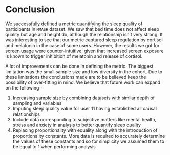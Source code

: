 # Conclusion
We successfully defined a metric quantifying the sleep quality of participants in `MMASH` dataset. We saw that bed time does not affect sleep quality but age and height do, although the relationship isn't very strong. It was interesting to see that our metric captured sleep regulation by cortisol and melatonin in the case of some users. However, the results we got for screen usage were counter-intuitive, given that increased screen exposure is known to trigger inhibition of melatonin and release of cortisol.

A lot of improvements can be done in defining the metric. The biggest limitation was the small sample size and low diversity in the cohort. Due to these limitations the conclusions made are to be believed keep the possibility of over-fitting in mind. We believe that future work can expand on the following - 
 
(1) Increasing sample size by combining datasets with similar depth of sampling and variables
(2) Imputing sleep quality value for user 11 having established all causal relationships
(3) Include data corresponding to subjective matters like mental health, stress and anxiety in analysis to better quantify sleep quality
(4) Replacing proportionality with equality along with the introduction of proportionality constants. More data is required to accurately determine the values of these constants and so for simplicity we assumed them to be equal to 1 when performing analysis 

<!-- ## Discussion -->

<!-- (1) Expand on imputing missing values for sleep csv of user 11 -  -->

<!-- Having calculated the sleep quality for 21 users, it would be easy to treat user 11 as a missing value and apply different algorithms for imputing the value. However, this comes with a caveat - because the users are in themselves continuous categories and probably have their own distribution, looking at the entire sample space would mean that underlying distribution is multivariate. So, to effectively impute the value, we  first need to estimate the distribution parameters (even if assume that the distribution of each user is normal). This is beyond the scope of this project but we do plan to try it out if time permits. -->

<!-- (2) Another area of discussion, which is beyond the scope of this project is to learn a DAG using all the variables and perform causal inference to identify confounders. The sleep metric can then be defined using the minimum control set or the sufficient set for the variables in the sleep.cs file. This definition will implicitly apply at least some of the relationships we identified in our results section -->
<!-- (3) Is it possible to use other kinds of plots to establish dependencies and correlations? -->
<!-- (4) Include the files that have been excluded from the analysis like questionnaires -->
<!-- (5) Given the relationships identified, can we predict the sleep quality of a new participant who joins the cohort? -->

